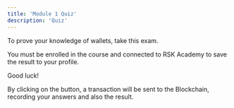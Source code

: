 ```yaml
---
title: 'Module 1 Quiz'
description: 'Quiz'
---
```


To prove your knowledge of wallets, take this exam.

You must be enrolled in the course and connected to RSK Academy to save the result to your profile.

Good luck!

<QuizList course='dev' module='01' numberOfQuestions={10} />

By clicking on the button, a transaction will be sent to the Blockchain,
recording your answers and also the result.
